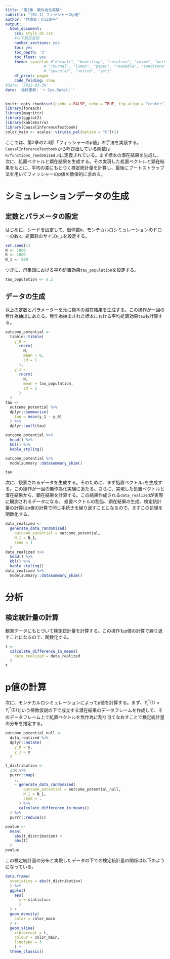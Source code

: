 ```yaml
---
title: "第2章　無作為化実験"
subtitle: "[R2.1] フィッシャーのp値"
author: "作成者：川口康平"
output: 
  html_document:
    css: style_do.css
    #以下設定追加
    number_sections: yes
    toc: yes
    toc_depth: '3'
    toc_float: yes
    theme: spacelab #"default", "bootstrap", "cerulean", "cosmo", "darkly", "flatly",
                 # "journal", "lumen", "paper", "readable", "sandstone", "simplex",
                 # "spacelab", "united", "yeti"
    df_print: paged
    code_folding: show
#date: '2022-03-30'
date: '最終更新: `r Sys.Date()`'
---
```


```r
knitr::opts_chunk$set(cache = FALSE, echo = TRUE, fig.align = "center")
library(foreach)
library(magrittr)
library(ggplot2)
library(kableExtra)
library(CausalInferenceTextbook)
color_main <- scales::viridis_pal(option = "C")(1)
```

ここでは、第2章の2.3節「フィッシャーのp値」の手法を実装する。
`CausalInferenceTextbook`から呼び出している関数は`R/functions_randomized.R`に定義されている。まず標本の潜在結果を生成し、次に、処置ベクトルと顕在結果を生成する。その実現した処置ベクトルと顕在結果をもとに、平均の差にもとづく検定統計量を計算し、最後にブートストラップ法を用いてフィッシャーのp値を数値的に求める。

# シミュレーションデータの生成

## 定数とパラメータの設定

はじめに、シードを固定して、個体数`N`、モンテカルロシミュレーションのドローの数`R`、処置群のサイズ`N_1`を設定する。

```r
set.seed(1)
N <- 1000
R <- 1000
N_1 <- 500
```

つぎに、母集団における平均処置効果`tau_population`を設定する。

```r
tau_population <- 0.2
```

## データの生成

以上の定数とパラメーターを元に標本の潜在結果を生成する。この操作が一回の無作為抽出にあたる。無作為抽出された標本における平均処置効果`tau`も計算する。

```r
outcome_potential <-
  tibble::tibble(
    y_0 = 
      rnorm(
        N, 
        mean = 0, 
        sd = 1
      ),
    y_1 = 
      rnorm(
        N, 
        mean = tau_population, 
        sd = 1
      )
  )
tau <-
  outcome_potential %>%
  dplyr::summarise(
    tau = mean(y_1 - y_0)
  ) %>%
  dplyr::pull(tau)

outcome_potential %>%
  head() %>%
  kbl() %>%
  kable_styling()

outcome_potential %>%
  modelsummary::datasummary_skim()

tau
```

次に、観察されるデータを生成する。そのために、まず処置ベクトル`z`を生成する。この操作が一回の無作為化実験にあたる。さらに、実現した処置ベクトルと潜在結果から、顕在結果を計算する。この結果作成される`data_realized`が実際に観測されるデータになる。
処置ベクトルの割当、顕在結果の生成、検定統計量の計算はp値の計算で同じ手続きを繰り返すことになるので、まずこの処理を関数化する。


```r
data_realized <-
  generate_data_randomized(
    outcome_potential = outcome_potential,
    N_1 = N_1,
    seed = 1
  )
data_realized %>%
  head() %>%
  kbl() %>%
  kable_styling()
data_realized %>%
  modelsummary::datasummary_skim()
```

# 分析

## 検定統計量の計算

観測データにもとづいて検定統計量を計算する。この操作もp値の計算で繰り返すことになるので、関数化する。

```r
t <- 
  calculate_difference_in_means(
    data_realized = data_realized
  )
t
```

# p値の計算

次に、モンテカルロシミュレーションによってp値を計算する。まず、$Y_i^\ast(1)=Y_i^\ast(0)$という帰無仮説の下で成立する潜在結果のデータフレームを作成して、そのデータフレーム上で処置ベクトルを無作為に割り当てなおすことで検定統計量の分布を推定する。


```r
outcome_potential_null <-
  data_realized %>%
  dplyr::mutate(
    y_0 = y,
    y_1 = y
  )

t_distribution <-
  1:R %>%
  purrr::map(
    .,
    ~ generate_data_randomized(
        outcome_potential = outcome_potential_null,
        N_1 = N_1,
        seed = .
      ) %>%
      calculate_difference_in_means()
  ) %>%
  purrr::reduce(c)

pvalue <- 
  mean(
    abs(t_distribution) > 
    abs(t)
  )
pvalue
```

この検定統計量の分布と実現したデータの下での検定統計量の関係は以下のようになっている。

```r
data.frame(
  statistics = abs(t_distribution)
  ) %>%
  ggplot(
    aes(
      x = statistics
      )
  ) +
  geom_density(
    color = color_main
  ) +
  geom_vline(
    xintercept = t,
    colour = color_main,
    linetype = 3
    ) +
  theme_classic()
```




